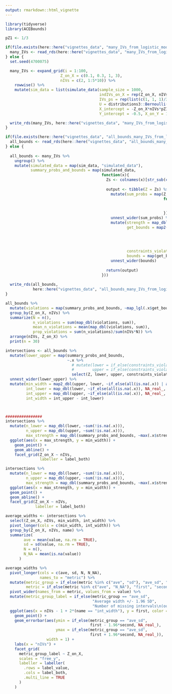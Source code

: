 ```yaml
---
output: rmarkdown::html_vignette
---
```


```r
library(tidyverse)
library(ACEBounds)

pZ1 <- 1/3

if(file.exists(here::here("vignettes_data", "many_IVs_from_logistic_models.Rds"))){
  many_IVs <- read_rds(here::here("vignettes_data", "many_IVs_from_logistic_models.Rds"))
} else {
  set.seed(4700075)

  many_IVs <- expand_grid(i = 1:100,
                        Z_on_X = c(0.1, 0.3, 1, 3),
                        nIVs = c(2, 1:5*10)) %>%
    rowwise() %>%
    mutate(sim_data = list(simulate_data(sample_size = 1000,
                                         indIVs_on_X = rep(Z_on_X, nIVs),
                                         IVs_ps = rep(list(c(1, 1, 1)/3), nIVs),
                                         U = distributions3::Bernoulli(0.5),
                                         X_intercept = -Z_on_X*nIVs*pZ1, U_on_X = 0.2,
                                         Y_intercept = -0.5, X_on_Y = 1, U_on_Y = 0.5)))

  write_rds(many_IVs, here::here("vignettes_data", "many_IVs_from_logistic_models.Rds"))
}

if(file.exists(here::here("vignettes_data", "all_bounds_many_IVs_from_logistic_models.Rds"))){
  all_bounds <- read_rds(here::here("vignettes_data", "all_bounds_many_IVs_from_logistic_models.Rds"))
} else {
  
  all_bounds <- many_IVs %>%
    ungroup() %>%
    mutate(simulated_data = map(sim_data, "simulated_data"),
           summary_probs_and_bounds = map(simulated_data,
                                          function(x){
                                            Zs <- colnames(x)[str_sub(colnames(x), end = 1) == "Z"]
                                            
                                            output <- tibble(Z = Zs) %>% 
                                              mutate(sum_probs = map(Z, 
                                                                     function(z){
                                                                       probs_from_data(x, X = X, Y = Y, Z = !!enquo(z),
                                                                                       data_format = "bivariate")
                                                                     })) %>% 
                                              unnest_wider(sum_probs) %>%
                                              mutate(strength = map_dbl(thetas, ~.x[length(.x)] - .x[1]),
                                                     get_bounds = map2(thetas, gammas,
                                                                       ~get_bounds(thetas = .x,
                                                                                   gammas = .y,
                                                                                   stop = FALSE, 
                                                                                   warning = FALSE)),
                                                     constraints_violated = map_lgl(get_bounds, "constraints_violated"),
                                                     bounds = map(get_bounds, "interval")) %>%
                                              unnest_wider(bounds)
                                            
                                            return(output)
                                          }))
 
  write_rds(all_bounds,
            here::here("vignettes_data", "all_bounds_many_IVs_from_logistic_models.Rds"))
}
```

```r
all_bounds %>%
  mutate(violations = map(summary_probs_and_bounds, ~map_lgl(.x$get_bounds, "constraints_violated"))) %>%
  group_by(Z_on_X, nIVs) %>%
  summarize(N = n(),
            n_violations = sum(map_dbl(violations, sum)),
            mean_n_violations = mean(map_dbl(violations, sum)),
            prop_violations = sum(n_violations)/sum(nIVs*N)) %>%
  arrange(nIVs, Z_on_X) %>%
  print(n = 30)
```


```r

intersections <- all_bounds %>%
  mutate(lower_upper = map(summary_probs_and_bounds,
                           ~.x %>%
                             # mutate(lower = if_else(constraints_violated, NA_real_, lower),
                             #        upper = if_else(constraints_violated, NA_real_, upper)) %>%
                             select(Z, lower, upper, constraints_violated))) %>%
  unnest_wider(lower_upper) %>%
  mutate(min_width = map2_dbl(upper, lower, ~if_else(all(is.na(.x)) | all(is.na(.y)), NA_real_, min(.x - .y, na.rm = TRUE))),
         int_lower = map_dbl(lower, ~if_else(all(is.na(.x)), NA_real_, max(.x, na.rm = TRUE))),
         int_upper = map_dbl(upper, ~if_else(all(is.na(.x)), NA_real_, min(.x, na.rm = TRUE))),
         int_width = int_upper - int_lower)



################
intersections %>%
  mutate(n_lower = map_dbl(lower, ~sum(!is.na(.x))),
         n_upper = map_dbl(upper, ~sum(!is.na(.x))),
         max_strength = map_dbl(summary_probs_and_bounds, ~max(.x$strength))) %>%
  ggplot(aes(x = max_strength, y = min_width)) +
    geom_point() +
    geom_abline() +
    facet_grid(Z_on_X ~ nIVs,
               labeller = label_both)

intersections %>%
  mutate(n_lower = map_dbl(lower, ~sum(!is.na(.x))),
         n_upper = map_dbl(upper, ~sum(!is.na(.x))),
         max_strength = map_dbl(summary_probs_and_bounds, ~max(.x$strength))) %>%
  ggplot(aes(x = max_strength, y = min_width)) +
  geom_point() +
  geom_abline() +
  facet_grid(Z_on_X ~ nIVs,
             labeller = label_both)

average_widths <- intersections %>%
  select(Z_on_X, nIVs, min_width, int_width) %>%
  pivot_longer(cols = c(min_width, int_width)) %>%
  group_by(Z_on_X, nIVs, name) %>%
  summarize(
        ave = mean(value, na.rm = TRUE),
        sd = sd(value, na.rm = TRUE),
        N = n(),
        N_NA = mean(is.na(value))
      )

average_widths %>%
  pivot_longer(cols = c(ave, sd, N, N_NA),
               names_to = "metric") %>%
  mutate(metric_group = if_else(metric %in% c("ave", "sd"), "ave_sd", "N_N_NA"),
         metric = if_else(metric %in% c("ave", "N_NA"), "first", "second")) %>%
  pivot_wider(names_from = metric, values_from = value) %>%
  mutate(metric_group_label = if_else(metric_group == "ave_sd",
                                      "Average width +/- 1.96 SD",
                                      "Number of missing intervals\n(out of 50)")) %>%
  ggplot(aes(x = nIVs - 1 + 2*(name == "int_width"), y = first, color = name)) +
    geom_point() +
    geom_errorbar(aes(ymin = if_else(metric_group == "ave_sd",
                                     first - 1.96*second, NA_real_),
                      ymax = if_else(metric_group == "ave_sd",
                                     first + 1.96*second, NA_real_)),
                  width = 1) +
    labs(x = "nIVs") +
    facet_grid(
      metric_group_label ~ Z_on_X,
      scales = "free_y",
      labeller = labeller(
        .rows = label_value,
        .cols = label_both,
        .multi_line = TRUE
      )
    )

```

